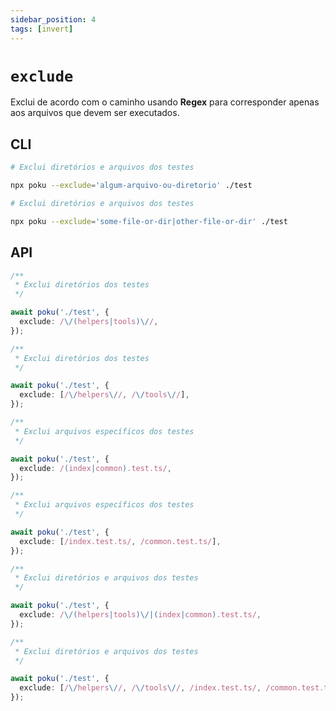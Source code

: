 ```yaml
---
sidebar_position: 4
tags: [invert]
---
```


# `exclude`

Exclui de acordo com o caminho usando **Regex** para corresponder apenas aos arquivos que devem ser executados.

## CLI

```bash
# Exclui diretórios e arquivos dos testes

npx poku --exclude='algum-arquivo-ou-diretorio' ./test
```

```bash
# Exclui diretórios e arquivos dos testes

npx poku --exclude='some-file-or-dir|other-file-or-dir' ./test
```

## API

```ts
/**
 * Exclui diretórios dos testes
 */

await poku('./test', {
  exclude: /\/(helpers|tools)\//,
});
```

```ts
/**
 * Exclui diretórios dos testes
 */

await poku('./test', {
  exclude: [/\/helpers\//, /\/tools\//],
});
```

```ts
/**
 * Exclui arquivos específicos dos testes
 */

await poku('./test', {
  exclude: /(index|common).test.ts/,
});
```

```ts
/**
 * Exclui arquivos específicos dos testes
 */

await poku('./test', {
  exclude: [/index.test.ts/, /common.test.ts/],
});
```

```ts
/**
 * Exclui diretórios e arquivos dos testes
 */

await poku('./test', {
  exclude: /\/(helpers|tools)\/|(index|common).test.ts/,
});
```

```ts
/**
 * Exclui diretórios e arquivos dos testes
 */

await poku('./test', {
  exclude: [/\/helpers\//, /\/tools\//, /index.test.ts/, /common.test.ts/],
});
```
